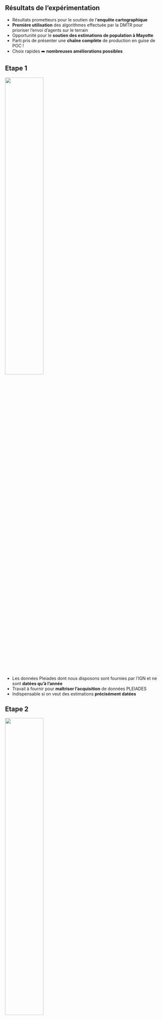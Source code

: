 ## Résultats de l'expérimentation

- Résultats prometteurs pour le soutien de l'[**enquête cartographique**]{.orange} 
- [**Première utilisation**]{.orange} des algorithmes effectuée par la DMTR pour prioriser l'envoi d'agents sur le terrain
- Opportunité pour le [**soutien des estimations de population à Mayotte**]{.orange}
- Parti pris de présenter une [**chaîne complète**]{.orange} de production en guise de POC !
- Choix rapides ➡️ [**nombreuses améliorations possibles**]{.orange}

## Etape 1

![](../img/etape1.png){fig-align="center" width=50% height=50%}


- Les données Pleiades dont nous disposons sont fournies par l'IGN et ne sont [**datées qu'à l'année**]{.orange}
- Travail à fournir pour [**maîtriser l'acquisition**]{.orange} de données PLEIADES
- Indispensable si on veut des estimations [**précisément datées**]{.orange}

## Etape 2

![](../img/etape2.png){fig-align="center" width=50% height=50%}

- [**Le nettoyage**]{.orange} (filtering des nuages, normalisation) doit être consolidé et demande validation
- [**Annotation ou récupération d'autres données annotées**]{.orange}, 2 possibilités : 
    - Améliorer les annotations actuelles [**manuellement**]{.blue2} 
    - Récupérer d'[**autres**]{.blue2} images annotées ou annotations pour nos images 

## Etape 3

![](../img/etape3.png){fig-align="center" width=50% height=50%}

- Améliorations [**secondaires**]{.orange} par rapport à l'amélioration de la qualité des annotations
- [**Suivre l'état de l'art**]{.orange} à l'affût de nouveautés (modèle pré-entraînés sur HuggingFace)

## Etape 4

![](../img/etape4.png){fig-align="center" width=50% height=50%}

- [**API**]{.orange} à développer au delà du prototype actuel en fonction des besoins des clients

## Etape 5

![](../img/etape5.png){fig-align="center" width=50% height=50%}

- [**Application de visualisation**]{.orange} à développer au delà du prototype actuel en fonction des besoins des clients

## Etape 6 :

![](../img/etape6.png){fig-align="center" width=50% height=50%}

- [**Analyse des résultats**]{.orange} encore insuffisante et à pousser

## En plus

- [**Sentinel 2**]{.orange} : Poursuite des travaux de Judith Nabec sur images Sentinel 2 plus simples d'acquisition, et à résolution spectrale plus élevée (ou sur d'autres images)

## La suite 

- [**Fin de la phase d'expérimentation**]{.orange}
- [**Beaucoup de cas d'usage**]{.orange} identifiés et de clients finaux
- Nécessité de monter [**un véritable projet pour chaque cas d'usage**]{.orange} avec des moyens adaptés
- Ce qui permettra de [**hiérarchiser les améliorations**]{.orange}

# Merci pour votre attention !
